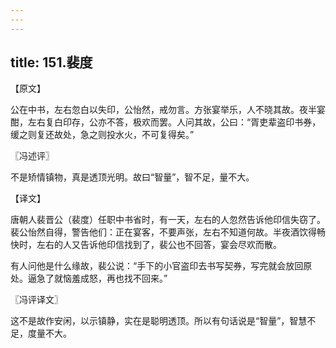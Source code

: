 ```yaml
---
---
---
```

title: 151.裴度
---



【原文】

公在中书，左右忽白以失印，公怡然，戒勿言。方张宴举乐，人不晓其故。夜半宴酣，左右复白印存，公亦不答，极欢而罢。人问其故，公曰：“胥吏辈盗印书券，缓之则复还故处，急之则投水火，不可复得矣。”

〖冯述评〗

不是矫情镇物，真是透顶光明。故曰“智量”，智不足，量不大。

【译文】

唐朝人裴晋公（裴度）任职中书省时，有一天，左右的人忽然告诉他印信失窃了。裴公怡然自得，警告他们：正在宴客，不要声张，左右不知道何故。半夜酒饮得畅快时，左右的人又告诉他印信找到了，裴公也不回答，宴会尽欢而散。

有人问他是什么缘故，裴公说：“手下的小官盗印去书写契券，写完就会放回原处。逼急了就恼羞成怒，再也找不回来。”

〖冯评译文〗

这不是故作安闲，以示镇静，实在是聪明透顶。所以有句话说是“智量”，智慧不足，度量不大。